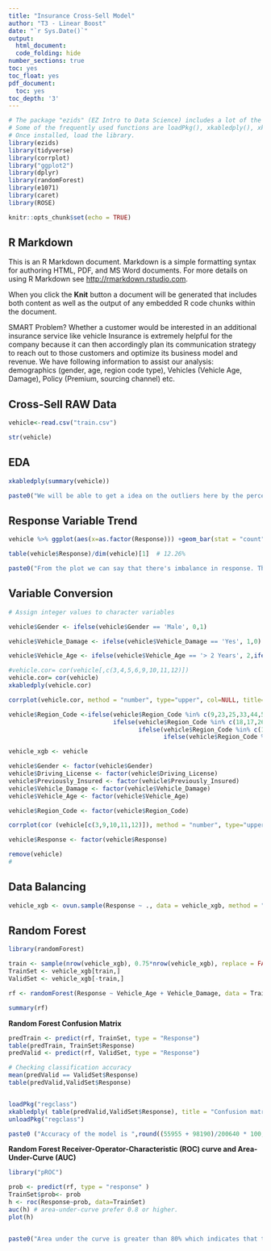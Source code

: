 ```yaml
---
title: "Insurance Cross-Sell Model"
author: "T3 - Linear Boost"
date: "`r Sys.Date()`"
output:
  html_document:
  code_folding: hide
number_sections: true
toc: yes
toc_float: yes
pdf_document:
  toc: yes
toc_depth: '3'
---
```


```r
# The package "ezids" (EZ Intro to Data Science) includes a lot of the helper functions we developed for the course. 
# Some of the frequently used functions are loadPkg(), xkabledply(), xkablesummary(), uzscale(), etc.
# Once installed, load the library.
library(ezids)
library(tidyverse)
library(corrplot)
library("ggplot2")
library(dplyr) 
library(randomForest)
library(e1071)
library(caret)
library(ROSE)
```


```r
knitr::opts_chunk$set(echo = TRUE)
```

## R Markdown

This is an R Markdown document. Markdown is a simple formatting syntax for authoring HTML, PDF, and MS Word documents. For more details on using R Markdown see <http://rmarkdown.rstudio.com>.

When you click the **Knit** button a document will be generated that includes both content as well as the output of any embedded R code chunks within the document.

SMART Problem?
Whether a customer would be interested in an additional insurance service like vehicle Insurance is extremely helpful for the company because it can then accordingly plan its communication strategy to reach out to those customers and optimize its business model and revenue. We have following information to assist our analysis: demographics (gender, age, region code type), Vehicles (Vehicle Age, Damage), Policy (Premium, sourcing channel) etc.

## Cross-Sell RAW Data

```r

vehicle<-read.csv("train.csv")

str(vehicle)

```

## EDA

```r

xkabledply(summary(vehicle))

paste0("We will be able to get a idea on the outliers here by the percentiles ( In the Annual_Premium the 3rd quartile is 39400 and the max is 540165 this represents the outliers in this column)")

```

## Response Variable Trend
```r

vehicle %>% ggplot(aes(x=as.factor(Response))) +geom_bar(stat = "count") + ggtitle("Response Variable Count")

table(vehicle$Response)/dim(vehicle)[1]  # 12.26%

paste0("From the plot we can say that there's imbalance in response. The individuals interested in purchasing a vehicle insurance are only 12.6%.")
```


## Variable Conversion

```r

# Assign integer values to character variables

vehicle$Gender <- ifelse(vehicle$Gender == 'Male', 0,1)

vehicle$Vehicle_Damage <- ifelse(vehicle$Vehicle_Damage == 'Yes', 1,0)

vehicle$Vehicle_Age <- ifelse(vehicle$Vehicle_Age == '> 2 Years', 2,ifelse(vehicle$Vehicle_Age == '1-2 Year', 1, 0))

#vehicle.cor= cor(vehicle[,c(3,4,5,6,9,10,11,12)])
vehicle.cor= cor(vehicle)
xkabledply(vehicle.cor)

corrplot(vehicle.cor, method = "number", type="upper", col=NULL, title="Vehicle Correlation", use="pairwise.complete.obs")

vehicle$Region_Code <-ifelse(vehicle$Region_Code %in% c(9,23,25,33,44,50,34,36,42), 1, # "Northeast" 
                             ifelse(vehicle$Region_Code %in% c(18,17,26,39,55,19,20,27,29,31,38,46), 2, #"Midwest"
                                    ifelse(vehicle$Region_Code %in% c(10,11,12,13,24,37,45,51,54,1,21,28,47,5,22,40,48), 3, #"South"
                                           ifelse(vehicle$Region_Code %in% c(4,8,16,35,30,49,32,56,2,6,15,41,53),4,5)))) # "West","Hogwarts"

vehicle_xgb <- vehicle

vehicle$Gender <- factor(vehicle$Gender)
vehicle$Driving_License <- factor(vehicle$Driving_License)
vehicle$Previously_Insured <- factor(vehicle$Previously_Insured)
vehicle$Vehicle_Damage <- factor(vehicle$Vehicle_Damage)
vehicle$Vehicle_Age <- factor(vehicle$Vehicle_Age)

vehicle$Region_Code <- factor(vehicle$Region_Code)

corrplot(cor (vehicle[c(3,9,10,11,12)]), method = "number", type="upper", col=NULL)

vehicle$Response <- factor(vehicle$Response)

remove(vehicle)
#
```

## Data Balancing

```r

vehicle_xgb <- ovun.sample(Response ~ ., data = vehicle_xgb, method = "under",N = 93420)$data

```


## Random Forest

```r

library(randomForest)

train <- sample(nrow(vehicle_xgb), 0.75*nrow(vehicle_xgb), replace = FALSE)
TrainSet <- vehicle_xgb[train,]
ValidSet <- vehicle_xgb[-train,]

rf <- randomForest(Response ~ Vehicle_Age + Vehicle_Damage, data = TrainSet, proximity=FALSE)

summary(rf)
```


**Random Forest Confusion Matrix**

```r

predTrain <- predict(rf, TrainSet, type = "Response")
table(predTrain, TrainSet$Response)
predValid <- predict(rf, ValidSet, type = "Response")

# Checking classification accuracy
mean(predValid == ValidSet$Response)
table(predValid,ValidSet$Response)


loadPkg("regclass")
xkabledply( table(predValid,ValidSet$Response), title = "Confusion matrix from Random Forest Model" )
unloadPkg("regclass")

paste0 ("Accuracy of the model is ",round((55955 + 98190)/200640 * 100,2), "%.")

```

**Random Forest Receiver-Operator-Characteristic (ROC) curve and Area-Under-Curve (AUC)**

```r

library("pROC")

prob <- predict(rf, type = "response" )
TrainSet$prob<- prob
h <- roc(Response~prob, data=TrainSet)
auc(h) # area-under-curve prefer 0.8 or higher.
plot(h)


paste0("Area under the curve is greater than 80% which indicates that the model is a good fit.")

```
